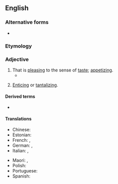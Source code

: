 {{also|mouth-watering}}
==English==

===Alternative forms===
* {{l|en|mouth-watering}}

===Etymology===
{{compound|en|mouth|watering}}

===Adjective===
{{en-adj}}

# That is [[pleasing]] to the sense of [[taste]]; [[appetizing]].
#* {{quote-book|year=2006|title=Doctor in Vanuatu|author=Ted Freeman|location=Suva, Fiji|publisher=Institute of Pacific Studies, University of the South Pacific|isbn=9789820203808|page={{gbooks|2bwHt0yDGWwC|38|mouth-watering}}|passage=If the weather was not too rough at Norfolk Island, the ''Tulagi'' took on board some Norfolk Island fish, which arrived frozen in Vila. This fish was heavily in demand in Vila as it had a '''mouth-watering''' taste and was safe to eat.}}
# {{lb|en|by extension}} [[enticing|Enticing]] or [[tantalizing]].

====Derived terms====
* {{l|en|mouthwateringly}}

====Translations====
{{trans-top|delicious in taste}}
* Chinese: {{t|zh|令人垂涎的}}
* Estonian: {{t+|et|isuäratav}}
* French: {{t+|fr|alléchant|m}}, {{t+|fr|appétissant|m}}
* German: {{t+|de|lecker}}, {{t+|de|appetitlich}}
* Italian: {{t+|it|appetitoso|m}}, {{t+|it|invitante}}
{{trans-mid}}
* Maori: {{t|mi|whakawaiwai}}, {{t|mi|mōwaiwai}}
* Polish: {{t+|pl|apetyczny}}
* Portuguese: {{t+|pt|de dar água na boca}}
* Spanish: {{t|es|de toma pan y moja}}
{{trans-bottom}}